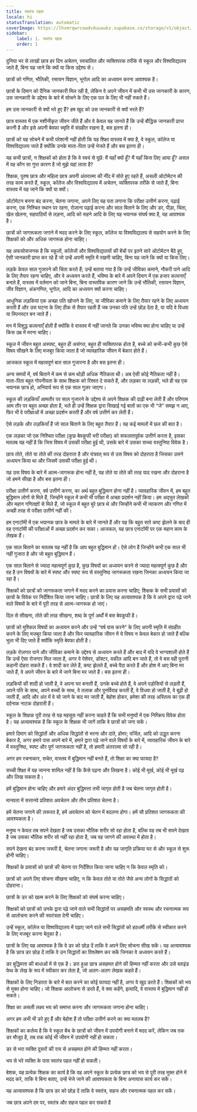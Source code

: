 ```yaml
---
title: स्वतंत्र पहल
locale: hi
statusTranslation: automatic
coverImage: https://lhvmrqwrcowdvduuaukz.supabase.co/storage/v1/object/public/strapi-uploads/small_cover-educacion-fundamental.webp-2d51a7828a2b1309555be27f7e2a61a0.webp
sidebar:
    label: 1. स्वतंत्र पहल
    order: 1
---
```

दुनिया भर से लाखों छात्र हर दिन अचेतन, स्वचालित और व्यक्तिपरक तरीके से स्कूल और विश्वविद्यालय जाते हैं, बिना यह जाने कि क्यों या किस उद्देश्य से।

छात्रों को गणित, भौतिकी, रसायन विज्ञान, भूगोल आदि का अध्ययन करना आवश्यक है।

छात्रों के दिमाग को दैनिक जानकारी मिल रही है, लेकिन वे अपने जीवन में कभी भी उस जानकारी के कारण, उस जानकारी के उद्देश्य के बारे में सोचने के लिए एक पल के लिए भी नहीं रुकते हैं।

हम उस जानकारी से क्यों भरे हुए हैं? हम खुद को उस जानकारी से क्यों भरते हैं?

छात्र वास्तव में एक मशीनीकृत जीवन जीते हैं और वे केवल यह जानते हैं कि उन्हें बौद्धिक जानकारी प्राप्त करनी है और इसे अपनी बेवफा स्मृति में संग्रहीत रखना है, बस इतना ही।

छात्रों को यह सोचने में कभी परेशानी नहीं होती कि यह शिक्षा वास्तव में क्या है, वे स्कूल, कॉलेज या विश्वविद्यालय जाते हैं क्योंकि उनके माता-पिता उन्हें भेजते हैं और बस इतना ही।

यह कभी छात्रों, न शिक्षकों को होता है कि वे स्वयं से पूछें: मैं यहाँ क्यों हूँ? मैं यहाँ किस लिए आया हूँ? असल में वह कौन सा गुप्त कारण है जो मुझे यहां लाता है?

शिक्षक, पुरुष छात्र और महिला छात्र अपनी अंतरात्मा की नींद में सोते हुए रहते हैं, असली ऑटोमेटन की तरह काम करते हैं, स्कूल, कॉलेज और विश्वविद्यालय में अचेतन, व्यक्तिपरक तरीके से जाते हैं, बिना वास्तव में यह जाने कि क्यों या क्यों।

ऑटोमेटन बनना बंद करना, चेतना जगाना, अपने लिए यह पता लगाना कि परीक्षा उत्तीर्ण करना, पढ़ाई करना, एक निश्चित स्थान पर रहना, रोज़ाना पढ़ाई करना और साल बिताने के लिए और डर, पीड़ा, चिंता, खेल खेलना, सहपाठियों से लड़ना, आदि को सहने आदि के लिए यह भयानक संघर्ष क्या है, यह आवश्यक है।

छात्रों को जागरूकता जगाने में मदद करने के लिए स्कूल, कॉलेज या विश्वविद्यालय से सहयोग करने के लिए शिक्षकों को और अधिक जागरूक होना चाहिए।

यह अफसोसजनक है कि स्कूलों, कॉलेजों और विश्वविद्यालयों की बेंचों पर इतने सारे ऑटोमेटन बैठे हुए, ऐसी जानकारी प्राप्त कर रहे हैं जो उन्हें अपनी स्मृति में रखनी चाहिए, बिना यह जाने कि क्यों या किस लिए।

लड़के केवल साल गुजारने की चिंता करते हैं; उन्हें बताया गया है कि उन्हें जीविका कमाने, नौकरी पाने आदि के लिए तैयार रहना चाहिए, और वे अध्ययन करते हैं, भविष्य के बारे में अपने दिमाग में एक हजार कल्पनाएँ बनाते हैं, वास्तव में वर्तमान को जाने बिना, बिना वास्तविक कारण जाने कि उन्हें भौतिकी, रसायन विज्ञान, जीव विज्ञान, अंकगणित, भूगोल, आदि का अध्ययन क्यों करना चाहिए।

आधुनिक लड़कियां एक अच्छा पति खोजने के लिए, या जीविका कमाने के लिए तैयार रहने के लिए अध्ययन करती हैं और उस घटना के लिए ठीक से तैयार रहती हैं जब उनका पति उन्हें छोड़ देता है, या यदि वे विधवा या स्पिनस्टर बन जाते हैं।

मन में विशुद्ध कल्पनाएँ होती हैं क्योंकि वे वास्तव में नहीं जानते कि उनका भविष्य क्या होना चाहिए या उन्हें किस उम्र में मरना चाहिए।

स्कूल में जीवन बहुत अस्पष्ट, बहुत ही असंगत, बहुत ही व्यक्तिपरक होता है, बच्चे को कभी-कभी कुछ ऐसे विषय सीखने के लिए मजबूर किया जाता है जो व्यावहारिक जीवन में बेकार होते हैं।

आजकल स्कूल में महत्वपूर्ण बात साल गुजारना है और बस इतना ही।

अन्य समयों में, वर्ष बिताने में कम से कम थोड़ी अधिक नैतिकता थी। अब ऐसी कोई नैतिकता नहीं है। माता-पिता बहुत गोपनीयता के साथ शिक्षक को रिश्वत दे सकते हैं, और लड़का या लड़की, भले ही वह एक भयानक छात्र हो, अनिवार्य रूप से एक साल गुज़र जाएगा।

स्कूल की लड़कियाँ आमतौर पर साल गुजारने के उद्देश्य से अपने शिक्षक की दाढ़ी बना लेती हैं और परिणाम आम तौर पर बहुत अच्छा होता है, भले ही उन्हें शिक्षक द्वारा सिखाई गई बातों का एक भी “जे” समझ न आए, फिर भी वे परीक्षाओं में अच्छा प्रदर्शन करती हैं और वर्ष उत्तीर्ण कर लेती हैं।

ऐसे लड़के और लड़कियाँ हैं जो साल बिताने के लिए बहुत तैयार हैं। यह कई मामलों में छल की बात है।

एक लड़का जो एक निश्चित परीक्षा (कुछ बेवकूफी भरी परीक्षा) को सफलतापूर्वक उत्तीर्ण करता है, इसका मतलब यह नहीं है कि जिस विषय में उसकी परीक्षा हुई थी, उसके बारे में उसका सच्चा वस्तुनिष्ठ विवेक है।

छात्र तोते, तोते या तोते की तरह दोहराता है और यंत्रवत् रूप से उस विषय को दोहराता है जिसका उसने अध्ययन किया था और जिसमें उसकी परीक्षा हुई थी।

यह उस विषय के बारे में आत्म-जागरूक होना नहीं है, यह तोते या तोते की तरह याद रखना और दोहराना है जो हमने सीखा है और बस इतना ही।

परीक्षा उत्तीर्ण करना, वर्ष उत्तीर्ण करना, का अर्थ बहुत बुद्धिमान होना नहीं है। व्यावहारिक जीवन में, हम बहुत बुद्धिमान लोगों से मिले हैं, जिन्होंने स्कूल में कभी भी परीक्षा में अच्छा प्रदर्शन नहीं किया। हम अद्भुत लेखकों और महान गणितज्ञों से मिले हैं, जो स्कूल में बहुत बुरे छात्र थे और जिन्होंने कभी भी व्याकरण और गणित में अच्छी तरह से परीक्षा उत्तीर्ण नहीं की।

हम एनाटॉमी में एक भयानक छात्र के मामले के बारे में जानते हैं और यह कि बहुत सारे कष्ट झेलने के बाद ही वह एनाटॉमी की परीक्षाओं में अच्छा प्रदर्शन कर सका। आजकल, यह छात्र एनाटॉमी पर एक महान काम के लेखक हैं।

एक साल बिताने का मतलब यह नहीं है कि आप बहुत बुद्धिमान हों। ऐसे लोग हैं जिन्होंने कभी एक साल भी नहीं गुजारा है और जो बहुत बुद्धिमान हैं।

एक साल बिताने से ज्यादा महत्वपूर्ण कुछ है, कुछ विषयों का अध्ययन करने से ज्यादा महत्वपूर्ण कुछ है और वह है उन विषयों के बारे में स्पष्ट और स्पष्ट रूप से वस्तुनिष्ठ जागरूकता रखना जिनका अध्ययन किया जा रहा है।

शिक्षकों को छात्रों को जागरूकता जगाने में मदद करने का प्रयास करना चाहिए; शिक्षक के सभी प्रयासों को छात्रों के विवेक पर निर्देशित किया जाना चाहिए। छात्रों के लिए यह अत्यावश्यक है कि वे अपने द्वारा पढ़े जाने वाले विषयों के बारे में पूरी तरह से आत्म-जागरूक हो जाएं।

दिल से सीखना, तोते की तरह सीखना, शब्द के पूर्ण अर्थों में बस बेवकूफी है।

छात्रों को मुश्किल विषयों का अध्ययन करने और उन्हें “वर्ष पास करने” के लिए अपनी स्मृति में संग्रहीत करने के लिए मजबूर किया जाता है और फिर व्यावहारिक जीवन में ये विषय न केवल बेकार हो जाते हैं बल्कि भुला भी दिए जाते हैं क्योंकि स्मृति बेवफा होती है।

लड़के रोज़गार पाने और जीविका कमाने के उद्देश्य से अध्ययन करते हैं और बाद में यदि वे भाग्यशाली होते हैं कि उन्हें ऐसा रोजगार मिल जाता है, अगर वे पेशेवर, डॉक्टर, वकील आदि बन जाते हैं, तो वे बस वही पुरानी कहानी दोहरा सकते हैं। वे शादी कर लेते हैं, कष्ट झेलते हैं, बच्चे पैदा करते हैं और होश में आए बिना मर जाते हैं, वे अपने जीवन के बारे में जाने बिना मर जाते हैं। बस इतना ही।

लड़कियों की शादी हो जाती है, वे अपना घर बनाती हैं, उनके बच्चे होते हैं, वे अपने पड़ोसियों से लड़ती हैं, अपने पति के साथ, अपने बच्चों के साथ, वे तलाक और पुनर्विवाह करती हैं, वे विधवा हो जाती हैं, वे बूढ़ी हो जाती हैं, आदि और अंत में वे सो जाने के बाद मर जाती हैं, बेहोश होकर, हमेशा की तरह अस्तित्व का एक ही दर्दनाक नाटक दोहराती हैं।

स्कूल के शिक्षक पूरी तरह से यह महसूस नहीं करना चाहते हैं कि सभी मनुष्यों में एक निष्क्रिय विवेक होता है। यह अत्यावश्यक है कि स्कूल के शिक्षक भी जागें ताकि वे छात्रों को जगा सकें।

हमारे दिमाग को सिद्धांतों और अधिक सिद्धांतों से भरना और दांते, होमर; वर्जिल, आदि को उद्धृत करना बेकार है, अगर हमारे पास अपने बारे में, हमारे द्वारा पढ़े जाने वाले विषयों के बारे में, व्यावहारिक जीवन के बारे में वस्तुनिष्ठ, स्पष्ट और पूर्ण जागरूकता नहीं है, तो हमारी अंतरात्मा सो रही है।

अगर हम रचनाकार, सचेत, वास्तव में बुद्धिमान नहीं बनते हैं, तो शिक्षा का क्या फायदा है?

सच्ची शिक्षा में यह जानना शामिल नहीं है कि कैसे पढ़ना और लिखना है। कोई भी मूर्ख, कोई भी मूर्ख पढ़ और लिख सकता है।

हमें बुद्धिमान होना चाहिए और हमारे अंदर बुद्धिमत्ता तभी जागृत होती है जब चेतना जागृत होती है।

मानवता में सत्तानवे प्रतिशत अवचेतन और तीन प्रतिशत चेतना है।

हमें चेतना जगाने की ज़रूरत है, हमें अवचेतन को चेतन में बदलना होगा। हमें सौ प्रतिशत जागरूकता की आवश्यकता है।

मनुष्य न केवल तब सपने देखता है जब उसका भौतिक शरीर सो रहा होता है, बल्कि वह तब भी सपने देखता है जब उसका भौतिक शरीर सो नहीं रहा होता है, जब वह जागने की अवस्था में होता है।

सपने देखना बंद करना जरूरी है, चेतना जगाना जरूरी है और यह जागृति प्रक्रिया घर से और स्कूल से शुरू होनी चाहिए।

शिक्षकों के प्रयासों को छात्रों की चेतना पर निर्देशित किया जाना चाहिए न कि केवल स्मृति को।

छात्रों को अपने लिए सोचना सीखना चाहिए, न कि केवल तोते या तोते जैसे अन्य लोगों के सिद्धांतों को दोहराना।

छात्रों के डर को खत्म करने के लिए शिक्षकों को संघर्ष करना चाहिए।

शिक्षकों को छात्रों को उनके द्वारा पढ़े जाने वाले सभी सिद्धांतों पर असहमति और स्वस्थ और रचनात्मक रूप से आलोचना करने की स्वतंत्रता देनी चाहिए।

उन्हें स्कूल, कॉलेज या विश्वविद्यालय में पढ़ाए जाने वाले सभी सिद्धांतों को हठधर्मी तरीके से स्वीकार करने के लिए मजबूर करना बेतुका है।

छात्रों के लिए यह आवश्यक है कि वे डर को छोड़ दें ताकि वे अपने लिए सोचना सीख सकें। यह अत्यावश्यक है कि छात्र डर छोड़ दें ताकि वे उन सिद्धांतों का विश्लेषण कर सकें जिनका वे अध्ययन करते हैं।

डर बुद्धिमत्ता की बाधाओं में से एक है। डरा हुआ छात्र असहमत होने की हिम्मत नहीं करता और उसे ब्लाइंड फेथ के लेख के रूप में स्वीकार कर लेता है, जो अलग-अलग लेखक कहते हैं।

शिक्षकों के लिए निडरता के बारे में बात करने का कोई फायदा नहीं है, अगर वे खुद डरते हैं। शिक्षकों को भय से मुक्त होना चाहिए। जो शिक्षक आलोचना से डरते हैं, वे क्या कहेंगे, इत्यादि, वे वास्तव में बुद्धिमान नहीं हो सकते।

शिक्षा का असली लक्ष्य भय को समाप्त करना और जागरूकता जगाना होना चाहिए।

अगर हम अभी भी डरे हुए हैं और बेहोश हैं तो परीक्षा उत्तीर्ण करने का क्या मतलब है?

शिक्षकों का कर्तव्य है कि वे स्कूल बेंच के छात्रों को जीवन में उपयोगी बनाने में मदद करें, लेकिन जब तक डर मौजूद है, तब तक कोई भी जीवन में उपयोगी नहीं हो सकता।

डर से भरा व्यक्ति दूसरों की राय से असहमत होने की हिम्मत नहीं करता।

भय से भरे व्यक्ति के पास स्वतंत्र पहल नहीं हो सकती।

बेशक, यह प्रत्येक शिक्षक का कार्य है कि वह अपने स्कूल के प्रत्येक छात्र को भय से पूरी तरह मुक्त होने में मदद करे, ताकि वे बिना बताए, उन्हें भेजे जाने की आवश्यकता के बिना अनायास कार्य कर सकें।

यह अत्यावश्यक है कि छात्र डर को छोड़ दें ताकि वे स्वतंत्र, सहज और रचनात्मक पहल कर सकें।

जब छात्र अपने दम पर, स्वतंत्र और सहज पहल कर सकते हैं
